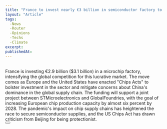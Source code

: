 ```yaml
---
title: "France to invest nearly €3 billion in semiconductor factory to boost local production"
layout: "Article"
tags:
  -News
  -Router
  -Opinions
  -Techs
  -Climate
excerpt:
publishedAt:
---
```

<br/>
France is investing €2.9 billion ($3.1 billion) in a microchip factory, intensifying the global competition for this lucrative market. The move comes as Europe and the United States have enacted "Chips Acts" to bolster investment in the sector and mitigate concerns about China's dominance in the global supply chain. The funding will support a joint project between STMicroelectronics and GlobalFoundries, with the goal of increasing European chip production capacity by almost six percent by 2028. The pandemic's impact on chip supply chains has heightened the race to secure semiconductor supplies, and the US Chips Act has drawn criticism from Beijing for being protectionist.
<br/>
<Button
  address="https://www.nature.com/articles/s44183-022-00003-5"
  text="Source"
/>